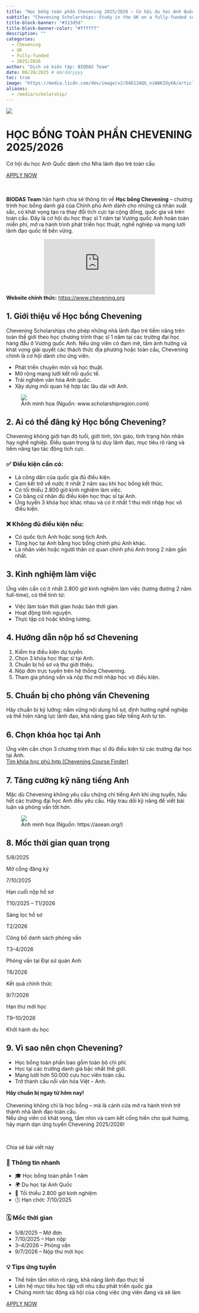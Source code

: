 ```yaml
---
title: "Học bổng toàn phần Chevening 2025/2026 – Cơ hội du học Anh Quốc dành cho Nhà lãnh đạo trẻ toàn cầu"
subtitle: "Chevening Scholarships: Study in the UK on a fully-funded scholarship with Chevening"
title-block-banner: "#313d5d"
title-block-banner-color: "#ffffff"
description: ""
categories:
  - Chevening
  - UK
  - Fully-funded
  - 2025/2026
author: "Dịch và biên tập: BIODAS Team"
date: 08/20/2025 # mm/dd/yyyy
toc: true
image: "https://media.licdn.com/dms/image/v2/D4D12AQG_niWAKZdyXA/article-cover_image-shrink_720_1280/article-cover_image-shrink_720_1280/0/1728640151097?e=2147483647&v=beta&t=I_Wj6WoF1NgpKq606-nJxFPrU4rYu969GZ1j617uWW8"
aliases: 
  - /media/scholarship/
---
```


![](https://alt.edu.vn/wp-content/uploads/2023/11/alt-feature-Chevening-Scholarship-1.jpg){fig-align="center" class="img-cover"}



```{=html}
<!-- Gắn file CSS -->
<link rel="stylesheet" href="section-scholarship-template.css">

<!-- Font Awesome CDN (hiển thị icon mạng xã hội) -->
<link rel="stylesheet" href="https://cdnjs.cloudflare.com/ajax/libs/font-awesome/6.5.0/css/all.min.css">


<body class="section-scholarship-template">

  <!-- ===== HERO ===== -->
  <div class="hero-banner">
    <div class="hero-content">
      <h1>HỌC BỔNG TOÀN PHẦN CHEVENING 2025/2026</h1>
      <p class="hero-subtitle">Cơ hội du học Anh Quốc dành cho Nhà lãnh đạo trẻ toàn cầu</p>
      
      <!-- Button with scholarship deadline -->
      <a 
        href="https://www.chevening.org/apply"
        target="_blank"
        class="apply-button"
        data-deadline="2025-10-07T23:59:00"
      >
        APPLY NOW
      </a>
    </div>
  </div>

  <!-- ===== CONTENT ===== -->
  <div class="layout">
    <div class="main-content">
      <br><br>
      <p><strong>BIODAS Team</strong> hân hạnh chia sẻ thông tin về <strong>Học bổng Chevening</strong> – chương trình học bổng danh giá của Chính phủ Anh dành cho những cá nhân xuất sắc, có khát vọng tạo ra thay đổi tích cực tại cộng đồng, quốc gia và trên toàn cầu. Đây là cơ hội du học thạc sĩ 1 năm tại Vương quốc Anh hoàn toàn miễn phí, mở ra hành trình phát triển học thuật, nghề nghiệp và mạng lưới lãnh đạo quốc tế bền vững.</p>

      <div style="text-align:center;">
        <iframe 
          src="https://www.youtube.com/embed/hHDTKvt4yIY?si=7aA_ddT_g6sWoywN"
          title="YouTube video player"
          style="width:auto; height:auto; aspect-ratio:16/9; border:0;"
          allow="accelerometer; autoplay; clipboard-write; encrypted-media; gyroscope; picture-in-picture; web-share"
          referrerpolicy="strict-origin-when-cross-origin"
          allowfullscreen>
        </iframe>
      </div>
      
      <strong>Website chính thức:</strong> <a href="https://www.chevening.org" target="_blank">https://www.chevening.org</a></p>

      <h2>1. Giới thiệu về Học bổng Chevening</h2>
      <p>Chevening Scholarships cho phép những nhà lãnh đạo trẻ tiềm năng trên toàn thế giới theo học chương trình thạc sĩ 1 năm tại các trường đại học hàng đầu ở Vương quốc Anh. Nếu ứng viên có đam mê, tầm ảnh hưởng và khát vọng giải quyết các thách thức địa phương hoặc toàn cầu, Chevening chính là cơ hội dành cho ứng viên.</p>

      <div class="highlight-box">
        <ul>
          <li>Phát triển chuyên môn và học thuật.</li>
          <li>Mở rộng mạng lưới kết nối quốc tế.</li>
          <li>Trải nghiệm văn hóa Anh quốc.</li>
          <li>Xây dựng mối quan hệ hợp tác lâu dài với Anh.</li>
        </ul>
      </div>

      <!-- Ảnh minh họa -->
      <figure>
        <div class="img-wrap">
          <img src="https://www.scholarshipregion.com/wp-content/uploads/elementor/thumbs/UK-Government-Chevening-Scholarships-qc0g3ibu1s0523zq02df7ib6anvlhihenpt574hz4w.jpg" class="img" />
        </div>
        <figcaption>
          Ảnh minh họa (Nguồn: www.scholarshipregion.com)
        </figcaption>
      </figure>

      <h2>2. Ai có thể đăng ký Học bổng Chevening?</h2>
      <p>Chevening không giới hạn độ tuổi, giới tính, tôn giáo, tình trạng hôn nhân hay nghề nghiệp. Điều quan trọng là tư duy lãnh đạo, mục tiêu rõ ràng và tiềm năng tạo tác động tích cực.</p>

      <h3>✅ Điều kiện cần có:</h3>
      <div class="highlight-box">
        <ul>
          <li>Là công dân của quốc gia đủ điều kiện.</li>
          <li>Cam kết trở về nước ít nhất 2 năm sau khi học bổng kết thúc.</li>
          <li>Có tối thiểu 2.800 giờ kinh nghiệm làm việc.</li>
          <li>Có bằng cử nhân đủ điều kiện học thạc sĩ tại Anh.</li>
          <li>Ứng tuyển 3 khóa học khác nhau và có ít nhất 1 thư mời nhập học vô điều kiện.</li>
        </ul>
      </div>

      <h3>❌ Không đủ điều kiện nếu:</h3>
      <div class="highlight-box">
        <ul>
          <li>Có quốc tịch Anh hoặc song tịch Anh.</li>
          <li>Từng học tại Anh bằng học bổng chính phủ Anh khác.</li>
          <li>Là nhân viên hoặc người thân cơ quan chính phủ Anh trong 2 năm gần nhất.</li>
        </ul>
      </div>

      <h2>3. Kinh nghiệm làm việc</h2>
      <p>Ứng viên cần có ít nhất 2.800 giờ kinh nghiệm làm việc (tương đương 2 năm full-time), có thể tính từ:</p>
      <div class="highlight-box">
        <ul>
          <li>Việc làm toàn thời gian hoặc bán thời gian.</li>
          <li>Hoạt động tình nguyện.</li>
          <li>Thực tập có hoặc không lương.</li>
        </ul>
      </div>

      <h2>4. Hướng dẫn nộp hồ sơ Chevening</h2>
      <div class="highlight-box">
        <ol>
          <li>Kiểm tra điều kiện dự tuyển.</li>
          <li>Chọn 3 khóa học thạc sĩ tại Anh.</li>
          <li>Chuẩn bị hồ sơ và thư giới thiệu.</li>
          <li>Nộp đơn trực tuyến trên hệ thống Chevening.</li>
          <li>Tham gia phỏng vấn và nộp thư mời nhập học vô điều kiện.</li>
        </ol>
      </div>

      <h2>5. Chuẩn bị cho phỏng vấn Chevening</h2>
      <p>Hãy chuẩn bị kỹ lưỡng: nắm vững nội dung hồ sơ, định hướng nghề nghiệp và thể hiện năng lực lãnh đạo, khả năng giao tiếp tiếng Anh tự tin.</p>

      <h2>6. Chọn khóa học tại Anh</h2>
      <p>Ứng viên cần chọn 3 chương trình thạc sĩ đủ điều kiện từ các trường đại học tại Anh.<br>
      <a href="https://www.chevening.org/scholarships/find-a-course/" target="_blank">Tìm khóa học phù hợp (Chevening Course Finder)</a></p>

      <h2>7. Tăng cường kỹ năng tiếng Anh</h2>
      <p>Mặc dù Chevening không yêu cầu chứng chỉ tiếng Anh khi ứng tuyển, hầu hết các trường đại học Anh đều yêu cầu. Hãy trau dồi kỹ năng để viết bài luận và phỏng vấn tốt hơn.</p>

      <!-- Ảnh minh họa -->
      <figure>
        <div class="img-wrap">
          <img src="https://asean.org/wp-content/uploads/elementor/thumbs/Chevening-pic1724738642-scaled-qt9q5iek65l9u60mnz6mswzdf7322vdce2z1lqj2iw.jpeg" class="img" />
        </div>
        <figcaption>
          Ảnh minh họa (Nguồn: https://asean.org/)
        </figcaption>
      </figure>

      <h2>8. Mốc thời gian quan trọng</h2>

      <div class="timeline-flow">
        <div class="timeline-item">
          <span class="timeline-date">5/8/2025</span>
          <p>Mở cổng đăng ký</p>
        </div>
        <div class="timeline-item">
          <span class="timeline-date">7/10/2025</span>
          <p>Hạn cuối nộp hồ sơ</p>
        </div>
        <div class="timeline-item">
          <span class="timeline-date">T10/2025 – T1/2026</span>
          <p>Sàng lọc hồ sơ</p>
        </div>
        <div class="timeline-item">
          <span class="timeline-date">T2/2026</span>
          <p>Công bố danh sách phỏng vấn</p>
        </div>
        <div class="timeline-item">
          <span class="timeline-date">T3–4/2026</span>
          <p>Phỏng vấn tại Đại sứ quán Anh</p>
        </div>
        <div class="timeline-item">
          <span class="timeline-date">T6/2026</span>
          <p>Kết quả chính thức</p>
        </div>
        <div class="timeline-item">
          <span class="timeline-date">9/7/2026</span>
          <p>Hạn thư mời học</p>
        </div>
        <div class="timeline-item">
          <span class="timeline-date">T9–10/2026</span>
          <p>Khởi hành du học</p>
        </div>
      </div>

      <h2>9. Vì sao nên chọn Chevening?</h2>
      <div class="highlight-box">
        <ul>
          <li>Học bổng toàn phần bao gồm toàn bộ chi phí.</li>
          <li>Học tại các trường danh giá bậc nhất thế giới.</li>
          <li>Mạng lưới hơn 50.000 cựu học viên toàn cầu.</li>
          <li>Trở thành cầu nối văn hóa Việt – Anh.</li>
        </ul>
      </div>

      <div class="final-note">
        <p><strong>Hãy chuẩn bị ngay từ hôm nay!</strong><br><br>
        Chevening không chỉ là học bổng – mà là cánh cửa mở ra hành trình trở thành nhà lãnh đạo toàn cầu.<br>
        Nếu ứng viên có khát vọng, tầm nhìn và cam kết cống hiến cho quê hương, hãy mạnh dạn ứng tuyển Chevening 2025/2026!</p>
      </div>
    
      <br>
      <!-- SOCIAL SHARE -->
      <div class="social-section">
        <p class="share-note">Chia sẻ bài viết này</p>
        <div class="social-share">
          <a href="https://www.facebook.com/sharer/sharer.php?u=https://www.biodas.net/media/scholarship/250820-chevening.html/" class="fb" title="Chia sẻ trên Facebook"><i class="fab fa-facebook-f"></i></a>
          <a href="https://twitter.com/intent/tweet?status=https://www.biodas.net/media/scholarship/250820-chevening.html/" class="x" title="Chia sẻ trên X / Twitter"><i class="fab fa-x-twitter"></i></a>
          <a href="https://www.linkedin.com/shareArticle?mini=true&url=https://biodas.net/media/scholarship/250820-chevening.html/" class="in" title="Chia sẻ trên LinkedIn"><i class="fab fa-linkedin-in"></i></a>
        </div>
      </div>

    </div>

    <!-- SIDEBAR -->
    <aside class="sidebar">
      <div class="quick-info">
        <h3>📘 Thông tin nhanh</h3>
        <ul>
          <li>🎓 Học bổng toàn phần 1 năm</li>
          <li>🌍 Du học tại Anh Quốc</li>
          <li>💼 Tối thiểu 2.800 giờ kinh nghiệm</li>
          <li>🕓 Hạn chót: 7/10/2025</li>
        </ul>
      </div>

      <div class="quick-info">
        <h3>🗓️ Mốc thời gian</h3>
        <ul>
          <li>5/8/2025 – Mở đơn</li>
          <li>7/10/2025 – Hạn nộp</li>
          <li>3–4/2026 – Phỏng vấn</li>
          <li>9/7/2026 – Nộp thư mời học</li>
        </ul>
      </div>

      <div class="quick-info">
        <h3>💡 Tips ứng tuyển</h3>
        <ul>
          <li>Thể hiện tầm nhìn rõ ràng, khả năng lãnh đạo thực tế</li>
          <li>Liên hệ mục tiêu học tập với nhu cầu phát triển quốc gia</li>
          <li>Chứng minh tác động xã hội của công việc ứng viên đang và sẽ làm</li>
        </ul>
      </div>

      <!-- Button with scholarship deadline -->
      <a 
        href="https://www.chevening.org/apply"
        target="_blank"
        class="apply-button"
        data-deadline="2025-10-07T23:59:00"
      >
        APPLY NOW
      </a>

    </aside>
  </div>

</body>

<!-- JS SCRIPT -->
<script src="section-scholarship-template.js"></script>


```

